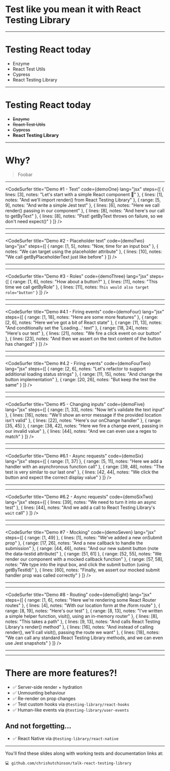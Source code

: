 
<Head>
  <link
    rel="stylesheet"
    href="https://fonts.googleapis.com/css?family=Montserrat&display=swap"
  />
  <title>
    Test like you mean it with React Testing Library | Chris Hutchinson
  </title>
</Head>





<Layout>

# Test like you mean it with React Testing Library

</Layout>

---

<Layout>

# Testing React today

- Enzyme
- React Test Utils
- Cypress
- React Testing Library

</Layout>

---

<Layout>

# Testing React today

- <strike>Enzyme</strike>
- <strike>React Test Utils</strike>
- <strike>Cypress</strike>
- **React Testing Library**

</Layout>

---

<Layout>

# Why?

> Foobar

</Layout>

---

<Layout withPadding={false}>

<CodeSurfer
  title="Demo #1 - Text"
  code={demoOne}
  lang="jsx"
  steps={[
    {
      lines: [3],
      notes: "Let's start with a simple React component 👋"
    },
    {
      lines: [1],
      notes: "And we'll import render() from React Testing Library"
    },
    {
      range: [5, 9],
      notes: "And write a simple Jest test"
    },
    {
      lines: [6],
      notes: "Here we call render() passing in our component"
    },
    {
      lines: [8],
      notes: "And here's our call to getByText"
    },
    {
      lines: [8],
      notes: "Psst! getByText throws on failure, so we don't need expect()"
    }
  ]}
/>

</Layout>

---

<Layout fullWidth={true}>
  <Jest title="should render the text 'Hello, world!'" shouldPass={true} />
</Layout>

---

<Layout withPadding={false}>

<CodeSurfer
  title="Demo #2 - Placeholder text"
  code={demoTwo}
  lang="jsx"
  steps={[
    {
      range: [1, 5],
      notes: "Now, time for an input box"
    },
    {
      notes: "We can target using the placeholder attribute"
    },
    {
      lines: [10],
      notes: "We call getByPlaceholderText just like before"
    }
  ]}
/>

</Layout>

---

<Layout fullWidth={true}>
  <Jest
    title="should render an input with a 'Location' placeholder"
    shouldPass={true}
  />
</Layout>

---

<Layout withPadding={false}>

<CodeSurfer
  title="Demo #3 - Roles"
  code={demoThree}
  lang="jsx"
  steps={[
    {
      range: [1, 6],
      notes: "How about a button?"
    },
    {
      lines: [11],
      notes: "This time we call getByRole"
    },
    {
      lines: [11],
      notes: `This would also target role="button"`
    }
  ]}
/>

</Layout>

---

<Layout fullWidth={true}>
  <Jest
    title="should render an element with the role 'button'"
    shouldPass={true}
  />
</Layout>

---

<Layout withPadding={false}>

<CodeSurfer
  title="Demo #4.1 - Firing events"
  code={demoFour}
  lang="jsx"
  steps={[
    {
      range: [1, 18],
      notes: "Here are some more features"
    },
    {
      range: [2, 6],
      notes: "Here we've got a bit of React state"
    },
    {
      range: [11, 13],
      notes: "And conditionally set the 'Loading...' text"
    },
    {
      range: [18, 24],
      notes: "Here's our test"
    },
    {
      lines: [21],
      notes: "We fire a click event on our button"
    },
    {
      lines: [23],
      notes: "And then we assert on the text content of the button has changed"
    }
  ]}
/>

</Layout>

---

<Layout fullWidth={true}>
  <Jest
    title="should change the button text to 'Loading...' when clicked"
    shouldPass={true}
  />
</Layout>

---

<Layout withPadding={false}>

<CodeSurfer
  title="Demo #4.2 - Firing events"
  code={demoFourTwo}
  lang="jsx"
  steps={[
    {
      range: [2, 6],
      notes: "Let's refactor to support additional loading status strings"
    },
    {
      range: [11, 15],
      notes: "And change the button implementation"
    },
    {
      range: [20, 26],
      notes: "But keep the test the same"
    }
  ]}
/>

</Layout>

---

<Layout fullWidth={true}>
  <Jest
    title="should change the button text to 'Loading...' when clicked"
    shouldPass={true}
  />
</Layout>

---

<Layout withPadding={false}>

<CodeSurfer
  title="Demo #5 - Changing inputs"
  code={demoFive}
  lang="jsx"
  steps={[
    {
      range: [1, 33],
      notes: "Now let's validate the text input"
    },
    {
      lines: [16],
      notes: "We'll show an error message if the provided location isn't valid"
    },
    {
      lines: [22],
      notes: "Here's our onChange handler"
    },
    {
      range: [35, 45]
    },
    {
      range: [38, 42],
      notes: "Here we fire a change event, passing in our invalid value"
    },
    {
      lines: [44],
      notes: "And we can even use a regex to match"
    }
  ]}
/>

</Layout>

---

<Layout fullWidth={true}>
  <Jest
    title="should render an error message if an invalid location is entered"
    shouldPass={true}
  />
</Layout>

---

<Layout withPadding={false}>

<CodeSurfer
  title="Demo #6.1 - Async requests"
  code={demoSix}
  lang="jsx"
  steps={[
    {
      range: [1, 37]
    },
    {
      range: [5, 11],
      notes: "Here we add a handler with an asynchronous function call"
    },
    {
      range: [39, 48],
      notes: "The test is very similar to our last one"
    },
    {
      lines: [42, 44],
      notes: "We click the button and expect the correct display value"
    }
  ]}
/>

</Layout>

---

<Layout fullWidth={true}>
  <Jest
    title="should render the async value into the input box"
    shouldPass={false}
  />
</Layout>

---

<Layout withPadding={false}>

<CodeSurfer
  title="Demo #6.2 - Async requests"
  code={demoSixTwo}
  lang="jsx"
  steps={[
    {
      lines: [39],
      notes: "We need to turn it into an async test"
    },
    {
      lines: [44],
      notes: "And we add a call to React Testing Library's `wait` call"
    }
  ]}
/>

</Layout>

---

<Layout fullWidth={true}>
  <Jest
    title="should render the async value into the input box"
    shouldPass={true}
  />
</Layout>

---

<Layout withPadding={false}>

<CodeSurfer
  title="Demo #7 - Mocking"
  code={demoSeven}
  lang="jsx"
  steps={[
    {
      range: [1, 49]
    },
    {
      lines: [1],
      notes: "We've added a new onSubmit prop"
    },
    {
      range: [17, 26],
      notes: "And a new callback to handle the submission"
    },
    {
      range: [44, 46],
      notes: "And our new submit button (note the data-testid attribute)"
    },
    {
      range: [51, 61]
    },
    {
      range: [52, 55],
      notes: "We render our component with a mocked callback function"
    },
    {
      range: [57, 58],
      notes:
        "We type into the input box, and click the submit button (using getByTestId)"
    },
    {
      lines: [60],
      notes:
        "Finally, we assert our mocked submit handler prop was called correctly"
    }
  ]}
/>

</Layout>

---

<Layout fullWidth={true}>
  <Jest title="should call the onSubmit prop with..." shouldPass={true} />
</Layout>

---

<Layout withPadding={false}>

<CodeSurfer
  title="Demo #8 - Routing"
  code={demoEight}
  lang="jsx"
  steps={[
    {
      range: [1, 6],
      notes: "Here we're rendering some React Router routes"
    },
    {
      lines: [4],
      notes: "With our location form at the /form route"
    },
    {
      range: [8, 19],
      notes: "Here's our test"
    },
    {
      range: [8, 13],
      notes:
        "I've written a simple helper function, visit(), using an in-memory router"
    },
    {
      lines: [8],
      notes: "This takes a path"
    },
    {
      lines: [9, 13],
      notes: "And calls React Testing Library's render() method"
    },
    {
      lines: [16],
      notes:
        "And instead of calling render(), we'll call visit(), passing the route we want"
    },
    {
      lines: [18],
      notes:
        "We can call any standard React Testing Library methods, and we can even use Jest snapshots"
    }
  ]}
/>

</Layout>

---

<Layout fullWidth={true}>
  <Jest
    title="should render the form when the `/form` route is visited"
    shouldPass={true}
  />
</Layout>

---

<Layout>

# There are more features?!

<ul
  style={{
    textAlign: "left",
    listStyleType: "none",
    padding: 0,
    fontSize: 31,
    lineHeight: 1.6
  }}
>
  <li>✅ Server-side render + hydration</li>
  <li>✅ Unmounting behaviour</li>
  <li>✅ Re-render on prop changes</li>
  <li>
    ✅ Test custom hooks via <code>@testing-library/react-hooks</code>
  </li>
  <li>
    ✅ Human-like events via <code>@testing-library/user-events</code>
  </li>
</ul>

## And not forgetting...

<Appear>
  <ul
    style={{
      textAlign: "left",
      listStyleType: "none",
      padding: 0
    }}
  >
    <li>
      ✅ React Native via <code>@testing-library/react-native</code>
    </li>
  </ul>
</Appear>

</Layout>

---

<Layout>

<Jest title="should get to the end of the talk" shouldPass={true} />

You'll find these slides along with working tests and documentation links at:

`💻 github.com/chrishutchinson/talk-react-testing-library`

</Layout>
